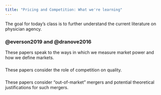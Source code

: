 ```yaml
---
title: "Pricing and Competition: What we're learning"
---
```


The goal for today's class is to further understand the current literature on physician agency.

### @everson2019 and @dranove2016
These papers speak to the ways in which we measure market power and how we define markets.

### 
These papers consider the role of competition on quality.

###
These papers consider "out-of-market" mergers and potential theoretical justifications for such mergers.